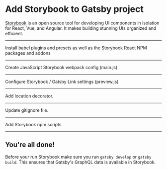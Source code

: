 # Add Storybook to Gatsby project

[Storybook](https://storybook.js.org/) is an open source tool for developing UI components in isolation for React, Vue, and Angular. It makes building stunning UIs organized and efficient.

---

Install babel plugins and presets as well as the Storybook React NPM packages and addons

<NPMPackage name="babel-loader" />
<NPMPackage name="@babel/preset-react" />
<NPMPackage name="@babel/preset-env" />
<NPMPackage name="@babel/plugin-proposal-class-properties" />
<NPMPackage name="babel-plugin-remove-graphql-queries" />
<NPMPackage name="babel-plugin-react-docgen" />
<NPMPackage name="focus-visible" />

<NPMPackage name="@storybook/react" />
<NPMPackage name="@storybook/addon-actions" />
<NPMPackage name="@storybook/addon-docs" />
<NPMPackage name="@storybook/addon-knobs" />
<NPMPackage name="@storybook/addon-storyshots" />
<NPMPackage name="@storybook/addon-a11y" />

---

Create JavaScript Storybook webpack config (main.js)

<File
  path="./.storybook/main.js"
  content="https://raw.githubusercontent.com/mediacurrent/gatsby-recipe-mediacurrent/master/recipe/storybook/main.js"
/>

---

Configure Storybook / Gatsby Link settings (preview.js)

<File
  path="./.storybook/preview.js"
  content="https://raw.githubusercontent.com/mediacurrent/gatsby-recipe-mediacurrent/master/recipe/storybook/preview.js"
/>

---

Add location decorator.

<File
  path="./.storybook/locationDecorator.js"
  content="https://raw.githubusercontent.com/mediacurrent/gatsby-recipe-mediacurrent/master/recipe/storybook/locationDecorator.js"
/>

---

Update gitignore file.

<File
  path="./.gitignore"
  content="https://raw.githubusercontent.com/mediacurrent/gatsby-recipe-mediacurrent/master/recipe/storybook/.gitignore"
/>

---

Add Storybook npm scripts

<NPMScript
  name="build:storybook"
  command="NODE_ENV=production build-storybook --quiet -s ./static -c .storybook -o static/storybook"
/>
<NPMScript
  name="build"
  command="npm run build:gatsby && npm run build:storybook && copyfiles -u 1 static/storybook/* public"
/>
<NPMScript
  name="storybook"
  command="NODE_ENV=production start-storybook -s ./static -p 6006"
/>

---

## You're all done!

Before your run Storybook make sure you run `gatsby develop` or `gatsby build`. This ensures that Gatsby's GraphQL data is available in Storybook.
